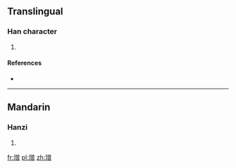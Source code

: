 ==Translingual==

===Han character===
{{Han char|rn=96|rad=玉|as=12|sn=16|four=18166|canj=MGCWA}}

# {{defn|Han|sort=玉12}}

====References====
* {{Han ref|kx=0741.290|dkj=21230|hdz=21138.020|uh=7494|ud=29844|bh=EA65|bd=60005}}

----

==Mandarin==

===Hanzi===
{{cmn-hanzi|pin=[[zēng]] ([[zeng1]])|wg=tseng<sup>1</sup>}}

# {{defn|lang=cmn|sort=玉12}}

[[fr:璔]]
[[pl:璔]]
[[zh:璔]]